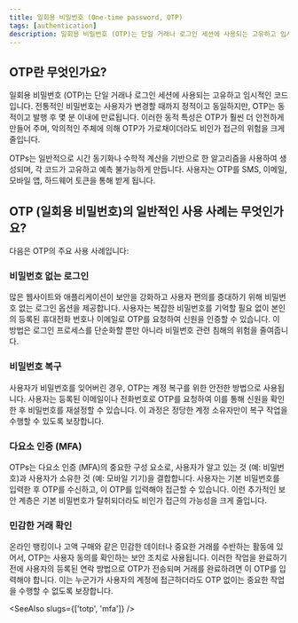 ```yaml
---
title: 일회용 비밀번호 (One-time password, OTP)
tags: [authentication]
description: 일회용 비밀번호 (OTP)는 단일 거래나 로그인 세션에 사용되는 고유하고 임시적인 코드입니다.
---
```


## OTP란 무엇인가요?

일회용 비밀번호 (OTP)는 단일 거래나 로그인 세션에 사용되는 고유하고 임시적인 코드입니다. 전통적인 비밀번호는 사용자가 변경할 때까지 정적이고 동일하지만, OTP는 동적이고 발행 후 몇 분 이내에 만료됩니다. 이러한 동적 특성은 OTP가 훨씬 더 안전하게 만들어 주며, 악의적인 주체에 의해 OTP가 가로채이더라도 비인가 접근의 위험을 크게 줄입니다.

OTPs는 일반적으로 시간 동기화나 수학적 계산을 기반으로 한 알고리즘을 사용하여 생성되며, 각 코드가 고유하고 예측 불가능하게 만듭니다. 사용자는 OTP를 SMS, 이메일, 모바일 앱, 하드웨어 토큰을 통해 받게 됩니다.

## OTP (일회용 비밀번호)의 일반적인 사용 사례는 무엇인가요?

다음은 OTP의 주요 사용 사례입니다:

### 비밀번호 없는 로그인

많은 웹사이트와 애플리케이션이 보안을 강화하고 사용자 편의를 증대하기 위해 비밀번호 없는 로그인 옵션을 제공합니다. 사용자는 복잡한 비밀번호를 기억할 필요 없이 본인의 등록된 휴대전화 번호나 이메일로 OTP를 요청하여 신원을 인증할 수 있습니다. 이 방법은 로그인 프로세스를 단순화할 뿐만 아니라 비밀번호 관련 침해의 위험을 줄여줍니다.

### 비밀번호 복구

사용자가 비밀번호를 잊어버린 경우, OTP는 계정 복구를 위한 안전한 방법으로 사용됩니다. 사용자는 등록된 이메일이나 전화번호로 OTP를 요청하여 이를 통해 신원을 확인한 후 비밀번호를 재설정할 수 있습니다. 이 과정은 정당한 계정 소유자만이 복구 작업을 수행할 수 있도록 보장합니다.

### 다요소 인증 (MFA)

OTPs는 다요소 인증 (MFA)의 중요한 구성 요소로, 사용자가 알고 있는 것 (예: 비밀번호)과 사용자가 소유한 것 (예: 모바일 기기)을 결합합니다. 사용자는 기본 비밀번호를 입력한 후 OTP를 수신하고, 이 OTP를 입력해야 접근할 수 있습니다. 이런 추가적인 보안 계층은 기본 비밀번호가 탈취되더라도 비인가 접근의 가능성을 크게 줄입니다.

### 민감한 거래 확인

온라인 뱅킹이나 고액 구매와 같은 민감한 데이터나 중요한 거래를 수반하는 활동에 있어서, OTP는 사용자 동의를 확인하는 보안 조치로 사용됩니다. 이러한 작업을 완료하기 전에 사용자의 등록된 연락 방법으로 OTP가 전송되며 거래를 완료하려면 이 OTP를 입력해야 합니다. 이는 누군가가 사용자의 계정에 접근하더라도 OTP 없이는 중요한 작업을 수행할 수 없도록 보장합니다.

<SeeAlso slugs={['totp', 'mfa']} />
